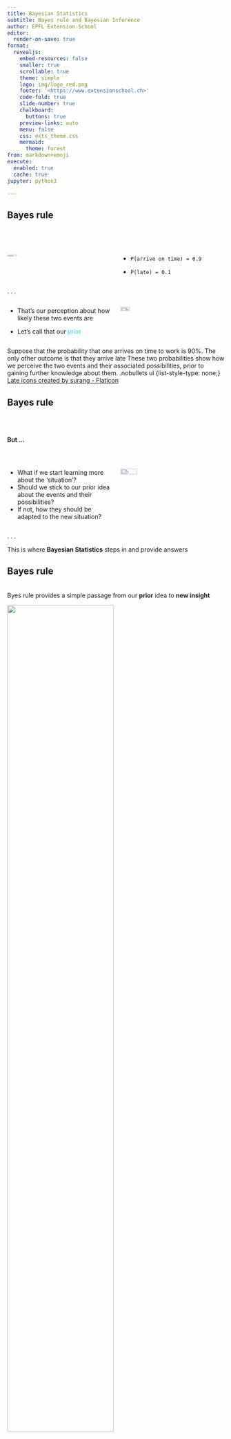 ```yaml
---
title: Bayesian Statistics
subtitle: Bayes rule and Bayesian Inference
author: EPFL Extension School
editor:
  render-on-save: true
format:
  revealjs:
    embed-resources: false
    smaller: true
    scrollable: true
    theme: simple
    logo: img/logo_red.png
    footer: '<https://www.extensionschool.ch>'
    code-fold: true
    slide-number: true
    chalkboard:
      buttons: true
    preview-links: auto
    menu: false
    css: exts_theme.css
    mermaid:
      theme: forest
from: markdown+emoji
execute:
  enabled: true
  cache: true
jupyter: python3

---
```


## Bayes rule 

<br> <br>

::: columns
::: {.column width="50%"}
::: fragment
![](img/clock.png){width="30%" height="20%" fig-align="center"}
:::
:::

::: {.column width="50%"}
::: incremental
-   `P(arrive on time) = 0.9`

-   `P(late) = 0.1`
:::
:::
:::

. . .

::: columns
::: {.column width="50%"}
-   That's our perception about how likely these two events are

-   Let's call that our [prior]{style="color:#2cd5ff"}
:::

::: {.column width="50%"}
![](img/thinking.png){width="30%" height="30%" fig-align="center"}
:::
:::

::: notes
Suppose that the probability that one arrives on time to work is 90%. The only other outcome is that they arrive late These two probabilities show how we perceive the two events and their associated possibilities, prior to gaining further knowledge about them. .nobullets ul {list-style-type: none;} <a href="https://www.flaticon.com/free-icons/late" title="Late icons">Late icons created by surang - Flaticon</a>
:::

## Bayes rule

<br> <br>

**But ...**

<br>

::: columns
::: {.column width="50%"}
::: incremental
-   What if we start learning more about the 'situation'?
-   Should we stick to our prior idea about the events and their possibilities?
-   If not, how they should be adapted to the new situation?
:::
:::

::: {.column width="50%"}
![](img/thinking.png){width="40%" height="30%" right="180" fig-align="center"}
:::
:::

. . .

This is where **Bayesian Statistics** steps in and provide answers

## Bayes rule {.smaller}

<br> Byes rule provides a simple passage from our **prior** idea to **new insight**

::: fragment
![](img/bayes%20-%20rule.png){width="70%" height="70%" fig-align="center"}
:::

::: fragment
![](img/bayes%20-%20rule%20-%20example.jpg){width="70%" height="70%" fig-align="center"}
:::

. . .

let's call the new idea a [posterior]{style="background-color: yellow;"}

. . .

`P(arrive on time) → P(arrive on time | it’s raining)`

::: notes
press c to activate the chalk and circle on the P(arrive on time \| it's raining) and the word posterior press c again to turn it off
:::

## Bayes rule

<br> <br> More formally, Bayes rule says:

$$P(\text{arrive on time} | rain) = \frac{P(rain | \text{arrive on time})P(\text{arrive on time})}{P(rain)}$$

## Bayes rule: an example

::: incremental
-   **Evidence**: a speaker at the forum will be from WEF NY office

-   **My prior**: 90% of WEF employees are on time

-   What is my **posterior**? what is the probability that the speaker will be on time?
:::

::: fragment
![](img/bayes-example.jpg){width="70%" height="70%" fig-align="center"}
:::

::: notes
posterior p(speaker is on time \| ny office) or posterior p(wef on time \| ny office)?
:::

## Bayes rule: an example {.smaller}

![](img/bayes-example.jpg){width="60%" height="60%" fig-align="center"}

::: {style="font-size:14px"}
::: fragment
```{=tex}
\begin{align}
P(\text{on time}|\text{NY office})& = \frac{P(\text{NY office}|\text{on time})\times P(\text{on time})}{P(\text{NY office})} \\
& = \frac{0.4 \times 0.9}{0.4 \times 0.9 + 0.8 \times 0.1} = 0.82
\end{align}
```
:::
:::

. . .

my prior has dropped from **90% to 82%**


::: notes
press c to activate the chalk and circle on the prior 90% and posterior 82% press c again to turn it off
:::

## How to obtain the posterior?

In Bayesian inference, we are interested in the posterior **distribution** of the parameters of interest, and not only in the **point** estimates.
So, question is how to obtain the posterior distribution? thinking face

There are at least two approaches:

- Analytical: based on exact formulas
- Numerical: based on sampling methods



## Analytical approach

Consider the example of flipping a coin, but other real-world examples include:

- the probability of a person having a disease
- the probability of a person buying a product
- the probability of a person clicking on an ad
- the probability of a person defaulting on a loan
- the probability of a person being left handed
- the probability of successful free throw by a player in basketball
- the probability that a baby is a girl
- the probability that a heart surgery patient will survive more than a year after surgery
- the probability that a widget on an assembly line is faulty

## Analytical approach

Here is what we want to do: [violet]{style="color:#962cff"} <-- [blue]{style="color:blue"} + [red]{style="color:red"} 

- we begin with some [prior]{style="color:blue"} distribution of the outcome of coin flips
- we observe some [data]{style="color:red"} that consist of a set of results from flipping the coin
- we infer the [posterior]{style="color:#962cff"} distribution of credibility using Bayes’ rule

$$\color{#962cff}{posterior} : \frac{\color{red}{likelihood}\times\color{blue}{prior}}{\color{red}{evidence}}$$

Mathematically:

$$\color{#962cff}{P(\theta|data)} = \frac{\color{red}{P(data|\theta)}\times\color{blue}{P(\theta)}}{\color{red}{P(data)}}$$

or simply, $\color{#962cff}{P(\theta|data)} \propto \color{red}{P(data|\theta)}\times\color{blue}{P(\theta)}$

or simply, $\color{#962cff}{posterior} \propto \color{red}{likelihood}\times\color{blue}{prior}$

::: notes
The “likelihood” p(D|θ), is the probability that the data could be generated by the model with parameter value θ.
The “evidence” for the model, p(D), is the overall probability of the data according to the model, averaged over all possible parameter values. It is the normalization constant that ensures that the posterior is a proper probability distribution.
The term “evidence” is in fact the “marginal likelihood” that refers specifically to the operation of taking the average of the likelihood, p(D|θ), across all values of θ, weighted by the prior probability of θ.
:::

## Likelihood ... but what is the likelihood? {.smaller}

let's go back to the coin example:

the probability of each outcome can be calculated directly from the Bernoulli distribution which has the form:

$$P(x|\theta) = \theta^x(1-\theta)^{1-x}$$

where $x$ is the outcome of the coin flip (0 or 1) and $\theta$ is the probability of getting a head, and can be fixed to be 0.5, for example.

So, $P(x|\theta=0.5)$ is only a function of $x$.

## Likelihood  ... but what if we fix $x$ and let $\theta$ vary? {.smaller}

In this case we get a function of $\theta$ that is called the (Bernoulli) likelihood function for $\theta$:

$$P(x|\theta) = \theta^x(1-\theta)^{1-x}$$

if we flip the coin N times and get $z=\sum_{i}x_i$  heads, then the likelihood function is:

$$P(x|\theta) = \theta^z(1-\theta)^{N-z}$$

Now we only need to specify the prior: 

$$\color{#962cff}{posterior} \propto \color{red}{likelihood}\times\color{blue}{prior}$$

## Prior  ... what should be the prior? {.smaller}

The prior $P(\theta)$ can be any function that gives probability for the values of $0 \leq \theta \leq 1$.

For example, we can choose a uniform prior, which means that all values of $\theta$ are equally likely. There are many other choices.

In Statistics, there are many instance where the choice is simply a matter of convenience. That's the case here for the prior:

The prior $P(\theta)$ ~ Beta distribution is a convenient choice because it is a **conjugate prior** to the Bernoulli likelihood function.

Conjugate prior means that the posterior distribution is of the same form as the prior distribution:

[prior]{style="color:red"} ~ Beta distribution $\rightarrow$ [posterior]{style="color:#962cff"} ~ Beta distribution

## Beta distribution

Let's see what the Beta distribution looks like:

$$P(\theta) = \frac{\theta^{\alpha-1}(1-\theta)^{\beta-1}}{B(\alpha,\beta)}$$

where $B(\alpha,\beta)$ is the beta function:

$$B(\alpha,\beta) = \int_0^1 \theta^{\alpha-1}(1-\theta)^{\beta-1} d\theta$$

and $\alpha$ and $\beta$ are the shape parameters of the distribution.

## Beta distribution


















## Hands-on Time!

![](img/python-logo-inkscape.svg){width="50%" height="50%" fig-align="center"}

It's your turn:

-   Open the notebook in `Day1-03/hands-on.ipynb`
-   Follow the instructions in the notebook

## Jupyter Notebook

```python
#| code-line-numbers: 7|12
#| eval: true
#| echo: true
#| output: true
# set the boundaries (-inf < a < b < inf)

import numpy as np
import matplotlib.pyplot as plt
from scipy.stats import beta

a0, b0 = 1, 1

# plot probability distribution
x = np.linspace(0,1,100)

plt.plot(x, beta.pdf(x, a0,b0), 'r-', label='prior beta pdf',lw=3)
plt.xlabel('probability')
plt.ylabel('')
plt.title('')
plt.legend(loc='best', frameon=False)

plt.show()
```










##  {#slide1-id data-menu-title="coffee break"}

::: {style="font-size: 5em; font-color: #32a6a8 ;text-align: center"}
Coffee Break <br> :coffee:
:::

##  {background-image="img/working-hours-and-breaks-rules-made-simple-for-employers-and-employees-in-UK-by-Papershift.png" background-size="50%"}

::: footer
[image source](https://www.papershift.com/en/blog/working-hours-break-laws-in-uk-every-owner-employee-should-be-aware-of)
:::

##  {#slide3-id data-menu-title="QA"}

![](img/qa.png){width="30%" height="30%" fig-align="center"}

::: notes
<a href="https://www.flaticon.com/free-icons/qa" title="qa icons">Qa icons created by Freepik - Flaticon</a>
:::

## shiny

```shinylive-python
#| standalone: true
#| viewerHeight: 420
#| eval: true
#| echo: true
#| output: true

from shiny import App, render, ui
import numpy as np
import matplotlib.pyplot as plt

app_ui = ui.page_fluid(
    ui.layout_sidebar(
        ui.panel_sidebar(
            ui.input_slider("period", "Period", 0.5, 4, 1, step=0.5),
            ui.input_slider("amplitude", "Amplitude", 0, 2, 1, step=0.25),
            ui.input_slider("shift", "Phase shift", 0, 2, 0, step=0.1),
        ),
        ui.panel_main(
            ui.output_plot("plot"),
        ),
    ),
)


def server(input, output, session):
    @output
    @render.plot(alt="Sine wave")
    def plot():
        t = np.arange(0.0, 4.0, 0.01)
        s = input.amplitude() * np.sin(
            2 * np.pi / input.period() * (t - input.shift() / 2)
        )
        fig, ax = plt.subplots()
        ax.set_ylim([-2, 2])
        ax.plot(t, s)
        ax.grid()


app = App(app_ui, server)

```
